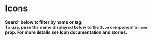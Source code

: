 
<Meta title="Atoms/Icons" />

# Icons

#### Search below to filter by name or tag.<br/>To use, pass the name displayed below to the `Icon` component's `name` prop. For more details see Icon documentation and stories.

<SearchableIcons />
